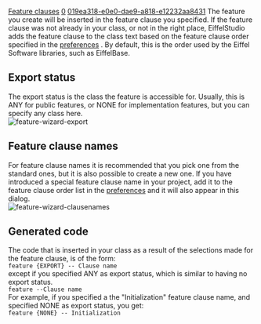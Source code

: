 [[Property:title|Feature clauses]]
[[Property:weight|0]]
[[Property:uuid|019ea318-e0e0-dae9-a818-e12232aa8431]]
The feature you create will be inserted in the feature clause you specified. If the feature clause was not already in your class, or not in the right place, EiffelStudio adds the feature clause to the class text based on the feature clause order specified in the [[Preferences Reference|preferences]] . By default, this is the order used by the Eiffel Software libraries, such as EiffelBase. 
==Export status==
The export status is the class the feature is accessible for. Usually, this is <eiffel>ANY</eiffel> for public features, or <eiffel>NONE</eiffel> for implementation features, but you can specify any class here. <br/>
[[Image:feature-wizard-export]] 

{{note|In the class text, you can export a feature to more than one class but (for simplicity) not with this dialog. }}

==Feature clause names==
For feature clause names it is recommended that you pick one from the standard ones, but it is also possible to create a new one. If you have introduced a special feature clause name in your project, add it to the feature clause order list in the [[Preferences Reference|preferences]]  and it will also appear in this dialog. <br/>
[[Image:feature-wizard-clausenames]] 

==Generated code==
The code that is inserted in your class as a result of the selections made for the feature clause, is of the form: <br/>
<code>feature {EXPORT} -- Clause name</code><br/>
except if you specified <eiffel>ANY</eiffel> as export status, which is similar to having no export status. <br/>
<code>feature  --Clause name</code>
<br/>
For example, if you specified a the "Initialization" feature clause name, and specified <eiffel>NONE</eiffel> as export status, you get: <br/>
<code>feature {NONE} -- Initialization</code>




